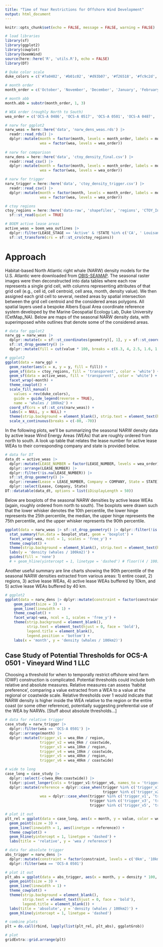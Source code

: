 ```yaml
---
title: "Time of Year Restrictions for Offshore Wind Development"
output: html_document
---
```


```r
knitr::opts_chunk$set(echo = FALSE, message = FALSE, warning = FALSE)

# load libraries
library(sf)
library(ggplot2)
library(cowplot)
library(boemWind)
source(here::here('R', 'utils.R'), echo = FALSE)
library(DT)

# Duke color scale
duke_colors = c('#7a0402', '#b01c02', '#d93b07', '#f26518', '#fc9c2d', '#f2c738', '#d0e835', '#a3fc3d', '#65fc6a', '#2deba2', '#24ced4', '#39a8f7', '#4678eb', '#4346ab', '#30123b')

# month order
month_order = c('October', 'November', 'December', 'January', 'February', 'March', 'April', 'May', 'June', 'July', 'August', 'September')

# month abb
month.abb = substr(month_order, 1, 3)

# WEA order (roughly North to South)
wea_order = c('OCS-A 0486', 'OCS-A 0517', 'OCS-A 0501', 'OCS-A 0487', 'OCS-A 0500', 'OCS-A 0534', 'OCS-A 0520', 'OCS-A 0521', 'OCS-A 0522', 'OCS-A 0512', 'OCS-A 0544', 'OCS-A 0537', 'OCS-A 0538', 'OCS-A 0539', 'OCS-A 0549', 'OCS-A 0541', 'OCS-A 0542', 'OCS-A 0499', 'OCS-A 0498', 'OCS-A 0532', 'OCS-A 0482', 'OCS-A 0519', 'OCS-A 0490', 'OCS-A 0483', 'OCS-A 0508', 'OCS-A 0545', 'OCS-A 0546')
```

```r
# narw for ggplot2
narw_weas = here::here('data', 'narw_dens_weas.rds') |>
  readr::read_rds() |>
  dplyr::mutate(month = factor(month, levels = month_order, labels = month.abb),
                wea = factor(wea, levels = wea_order))
  
# narw for comparison
narw_dens = here::here('data', 'ctoy_density_final.csv') |>
  readr::read_csv() |>
  dplyr::mutate(month = factor(month, levels = month_order, labels = month.abb),
                wea = factor(wea, levels = wea_order))

# narw for trigger
narw_trigger = here::here('data', 'ctoy_density_trigger.csv') |>
  readr::read_csv() |>
  dplyr::mutate(month = factor(month, levels = month_order, labels = month.abb),
                wea = factor(wea, levels = wea_order))

# ctoy regions
ctoy_regions = here::here('data-raw', 'shapefiles', 'regions', 'CTOY_Investigation.shp') |>
  sf::st_read(quiet = TRUE) 

# BOEM active lease areas
active_weas = boem_wea_outlines |>
  dplyr::filter(LEASE_STAGE == 'Active' & !STATE %in% c('CA', ' Louisanna/Texas') & LEASE_TYPE != 'Easement' & LEASE_NUMBER_COMPANY != 'OCS-A 0506 - The Narragansett Electric Company') |>
  sf::st_transform(crs = sf::st_crs(ctoy_regions))
```

# Approach

Habitat-based North Atlantic right whale (NARW) density models for the U.S. Atlantic were downloaded from [OBIS-SEAMAP](https://seamap.env.duke.edu/models/Duke/EC/). The seasonal raster images were then deconstructed into data tables where each row represents a single grid cell, with columns representing attributes of that grid cell (e.g., cell id, cell centroid, cell area, month, density value). We then assigned each grid cell to several, nested areas by spatial intersection between the grid cell centroid and the considered areas polygons. All spatial layers used a bespoke Albers Equal Area coordinate reference system developed by the Marine Geospatial Ecology Lab, Duke University (CetMap_NA). Below are maps of the seasonal NARW density data, with superimposed white outlines that denote some of the considered areas.

```r
# data for ggplot2
narw_gg = narw_weas |>
  dplyr::mutate(x = sf::st_coordinates(geometry)[, 1], y = sf::st_coordinates(geometry)[, 2]) |>
  sf::st_drop_geometry() |>
  dplyr::mutate(fill = cut(value * 100, breaks = c(6.3, 4, 2.5, 1.6, 1, 0.63, 0.40, 0.25, 0.16, 0.10, 0.063, 0.040, 0.025, 0.016, 0), include.lowest = TRUE))

# ggplot2
ggplot(data = narw_gg) + 
  geom_raster(aes(x = x, y = y, fill = fill)) + 
  geom_sf(data = ctoy_regions, fill = 'transparent', color = 'white') +
  geom_sf(data = active_weas, fill = 'transparent', color = 'white') +
  facet_wrap(~month) + 
  theme_cowplot() +
  scale_fill_manual(
    values = rev(duke_colors), 
    guide = guide_legend(reverse = TRUE),
    name = 'whales / 100km2') + 
  coord_sf(crs = sf::st_crs(narw_weas)) + 
  labs(x = NULL, y = NULL) + 
  theme(strip.background = element_blank(), strip.text = element_text(hjust = 0, face = 'bold')) + 
  scale_x_continuous(breaks = c(-80, -70))
```

In the following plots, we'll be summarizing the seasonal NARW density data by active lease Wind Energy Areas (WEAs) that are roughly ordered from north to south. A look up table that relates the lease number for active lease WEAs to their corresponding company and state is provided below.

```r
# data for DT
data_dt = active_weas |> 
  dplyr::mutate(LEASE_NUMBER = factor(LEASE_NUMBER, levels = wea_order)) |>
  dplyr::arrange(LEASE_NUMBER) |>
  dplyr::filter(!is.na(LEASE_NUMBER)) |>
  sf::st_drop_geometry() |>
  dplyr::rename(Lease = LEASE_NUMBER, Company = COMPANY, State = STATE) |>
  dplyr::select(Lease, Company, State)
DT::datatable(data_dt, options = list(iDisplayLength = 50))
```

Below are boxplots of the seasonal NARW densities by active lease WEAs (again, roughly ordered from north to south). The boxplots were drawn such that the lower whisker denotes the 10th percentile, the lower hinge represents the 25th percentile, the median, the upper hinge represents the 75th percentile, and the upper whisker represents the 90th percentile.

```r
ggplot(data = narw_weas |> sf::st_drop_geometry() |> dplyr::filter(!is.na(wea)), aes(x = month, y = value * 100, fill = month)) +
  stat_summary(fun.data = boxplot_stat, geom = 'boxplot') + 
  facet_wrap(~wea, ncol = 1, scales = 'free_y') + 
  theme_cowplot() + 
  theme(strip.background = element_blank(), strip.text = element_text(hjust = 0, face = 'bold')) + 
  labs(y = 'density (whales / 100km2)') + 
  guides(fill = 'none') 
  # + geom_hline(yintercept = 1, linetype = 'dashed') # floor((4 / 100) / 3.429904 * 100)
```

Another useful summary are line charts showing the 90th percentile of the seasonal NARW densities extracted from various areas: 1) entire coast, 2) regions, 3) active lease WEAs, 4) active lease WEAs buffered by 10km, and 5) active lease WEAs buffered by 40 km.

```r
# ggplot2
ggplot(data = narw_dens |> dplyr::mutate(constraint = factor(constraint, levels = c('0km', '10km', '40km', 'Southern New England', 'Mid-Atlantic', 'Southeast', 'Coastwide'))), aes(x = month, y = density * 100, color = constraint, group = constraint)) + 
    geom_point(size = 3) + 
    geom_line(linewidth = 1) +
    theme_cowplot() + 
    facet_wrap(~wea, ncol = 1, scales = 'free_y') + 
    theme(strip.background = element_blank(), 
          strip.text = element_text(hjust = 0, face = 'bold'), 
          legend.title = element_blank(),
          legend.position = 'bottom') + 
    labs(x = 'month', y = 'density (whales / 100km2)') 
```

## Case Study of Potential Thresholds for OCS-A 0501 - Vineyard Wind 1 LLC

Choosing a threshold for when to temporally restrict offshore wind farm (OWF) construction is complicated. Potential thresholds could include both relative and absolute measures. Relative measures can assess 'habitat preference', comparing a value extracted from a WEA to a value at the regional or coastwide scale. Relative thresholds over 1 would indicate that NARW density is higher inside the WEA relative to the region or the entire coast (or some other reference), potentially suggesting preferential use of the WEA by NARWs. [Stuff about absolute thresholds...]

```r
# data for relative trigger
case_study = narw_trigger |>
  dplyr::filter(wea == 'OCS-A 0501') |>
  dplyr::arrange(month) |>
  dplyr::mutate(trigger_v1 = wea_0km / region,
                trigger_v2 = wea_0km / coastwide,
                trigger_v3 = wea_10km / region,
                trigger_v4 = wea_10km / coastwide,
                trigger_v5 = wea_40km / region,
                trigger_v6 = wea_40km / coastwide)

# wide to long
case_long = case_study |> 
  dplyr::select(-c(wea_0km:coastwide)) |>
  tidyr::pivot_longer(cols = trigger_v1:trigger_v6, names_to = 'trigger', values_to = 'value') |>
  dplyr::mutate(reference = dplyr::case_when(trigger %in% c('trigger_v1', 'trigger_v3', 'trigger_v5') ~ 'region', 
                                             trigger %in% c('trigger_v2', 'trigger_v4', 'trigger_v6') ~ 'coastwide'),
                wea = dplyr::case_when(trigger %in% c('trigger_v1', 'trigger_v2') ~ '0km', 
                                       trigger %in% c('trigger_v3', 'trigger_v4') ~ '10km', 
                                       trigger %in% c('trigger_v5', 'trigger_v6') ~ '40km'))

# plot it out
plt_rel = ggplot(data = case_long, aes(x = month, y = value, color = wea, group = trigger)) + 
  geom_point(size = 3) + 
  geom_line(linewidth = 1, aes(linetype = reference)) +
  theme_cowplot() + 
  geom_hline(yintercept = 1, linetype = 'dashed') + 
  labs(title = 'relative', y = 'wea / reference')

# data for absolute trigger
abs_trigger = narw_dens |> 
  dplyr::mutate(constraint = factor(constraint, levels = c('0km', '10km', '40km', 'Southern New England', 'Mid-Atlantic', 'Southeast', 'Coastwide'))) |>
  dplyr::filter(wea == 'OCS-A 0501')

# plot it out
plt_abs = ggplot(data = abs_trigger, aes(x = month, y = density * 100, color = constraint, group = constraint)) + 
  geom_point(size = 3) + 
  geom_line(linewidth = 1) + 
  theme_cowplot() + 
  theme(strip.background = element_blank(), 
        strip.text = element_text(hjust = 0, face = 'bold'), 
        legend.title = element_blank()) + 
  labs(title = 'absolute', y = 'density (whales / 100km2)') + 
  geom_hline(yintercept = 1, linetype = 'dashed')

# combine plots
plt = do.call(rbind, lapply(list(plt_rel, plt_abs), ggplotGrob))

# plot
gridExtra::grid.arrange(plt)
```
